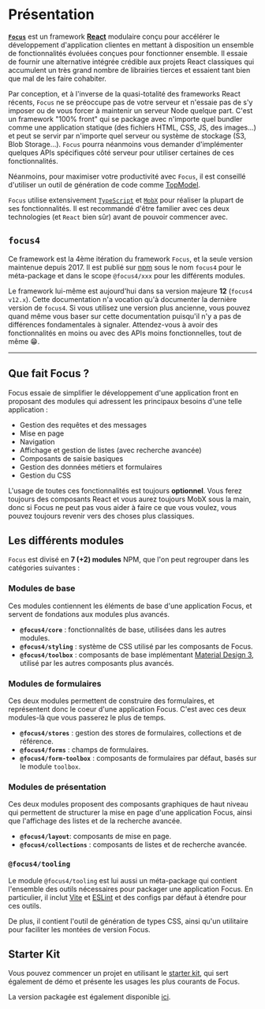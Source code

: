 
<Meta title="Présentation" />

# Présentation

[**`Focus`**](https://github.com/klee-contrib/focus4) est un framework **[React](https://react.dev/)** modulaire conçu pour accélérer le développement d'application clientes en mettant à disposition un ensemble de
fonctionnalités évoluées conçues pour fonctionner ensemble. Il essaie de fournir une alternative intégrée crédible aux projets React classiques qui accumulent
un très grand nombre de librairies tierces et essaient tant bien que mal de les faire cohabiter.

Par conception, et à l'inverse de la quasi-totalité des frameworks React récents, `Focus` ne se préoccupe pas de votre serveur et n'essaie pas de s'y
imposer ou de vous forcer à maintenir un serveur Node quelque part. C'est un framework "100% front" qui se package avec n'importe quel bundler comme une
application statique (des fichiers HTML, CSS, JS, des images...) et peut se servir par n'importe quel serveur ou système de stockage (S3, Blob Storage...).
`Focus` pourra néanmoins vous demander d'implémenter quelques APIs spécifiques côté serveur pour utiliser certaines de ces fonctionnalités.

Néanmoins, pour maximiser votre productivité avec `Focus`, il est conseillé d'utiliser un outil de génération de code comme [TopModel](https://klee-contrib.github.io/topmodel).

`Focus` utilise extensivement [`TypeScript`](https://www.typescriptlang.org/) et [`MobX`](https://mobx.js.org/) pour réaliser la plupart de ses fonctionnalités. Il est recommandé d'être familier avec ces deux
technologies (et `React` bien sûr) avant de pouvoir commencer avec.

## `focus4`

Ce framework est la 4ème itération du framework `Focus`, et la seule version maintenue depuis 2017. Il est publié sur [npm](https://www.npmjs.com/package/focus4) sous le nom `focus4` pour le
méta-package et dans le scope `@focus4/xxx` pour les différents modules.

Le framework lui-même est aujourd'hui dans sa version majeure **12** (`focus4 v12.x`). Cette documentation n'a vocation qu'à documenter la dernière version
de `focus4`. Si vous utilisez une version plus ancienne, vous pouvez quand même vous baser sur cette documentation puisqu'il n'y a pas de différences
fondamentales à signaler. Attendez-vous à avoir des fonctionnalités en moins ou avec des APIs moins fonctionnelles, tout de même 😁.

---

## Que fait Focus ?

Focus essaie de simplifier le développement d'une application front en proposant des modules qui adressent les principaux besoins d'une telle application :

-   Gestion des requêtes et des messages
-   Mise en page
-   Navigation
-   Affichage et gestion de listes (avec recherche avancée)
-   Composants de saisie basiques
-   Gestion des données métiers et formulaires
-   Gestion du CSS

L'usage de toutes ces fonctionnalités est toujours **optionnel**. Vous ferez toujours des composants React et vous aurez toujours MobX sous la main, donc si Focus ne peut pas vous aider à faire ce que vous voulez, vous pouvez toujours revenir vers des choses plus classiques.

## Les différents modules

`Focus` est divisé en **7 (+2) modules** NPM, que l'on peut regrouper dans les catégories suivantes :

### Modules de base

Ces modules contiennent les éléments de base d'une application Focus, et servent de fondations aux modules plus avancés.

-   **`@focus4/core`** : fonctionnalités de base, utilisées dans les autres modules.
-   **`@focus4/styling`** : système de CSS utilisé par les composants de Focus.
-   **`@focus4/toolbox`** : composants de base implémentant [Material Design 3](https://m3.material.io/components), utilisé par les autres composants plus avancés.

### Modules de formulaires

Ces deux modules permettent de construire des formulaires, et représentent donc le coeur d'une application Focus. C'est avec ces deux modules-là que vous passerez le plus de temps.

-   **`@focus4/stores`** : gestion des stores de formulaires, collections et de référence.
-   **`@focus4/forms`** : champs de formulaires.
-   **`@focus4/form-toolbox`** : composants de formulaires par défaut, basés sur le module `toolbox`.

### Modules de présentation

Ces deux modules proposent des composants graphiques de haut niveau qui permettent de structurer la mise en page d'une application Focus, ainsi que l'affichage des listes et de la recherche avancée.

-   **`@focus4/layout`**: composants de mise en page.
-   **`@focus4/collections`** : composants de listes et de recherche avancée.

### `@focus4/tooling`

Le module `@focus4/tooling` est lui aussi un méta-package qui contient l'ensemble des outils nécessaires pour packager une application Focus.
En particulier, il inclut [Vite](https://vitejs.dev) et [ESLint](https://eslint.org/) et des configs par défaut à étendre pour ces outils.

De plus, il contient l'outil de génération de types CSS, ainsi qu'un utilitaire pour faciliter les montées de version Focus.

## Starter Kit

Vous pouvez commencer un projet en utilisant le [starter kit](http://www.github.com/klee-contrib/focus4-starter-kit), qui sert également de démo et présente les usages les plus courants de Focus.

La version packagée est également disponible [ici](https://focus4-starter-kit.fly.dev).
